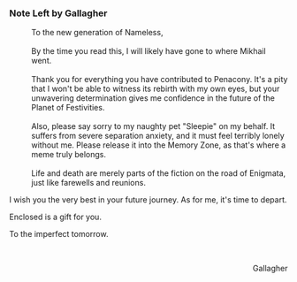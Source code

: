 ===Note Left by Gallagher===
:To the new generation of Nameless,
:<br />By the time you read this, I will likely have gone to where Mikhail went.
:<br />Thank you for everything you have contributed to Penacony. It's a pity that I won't be able to witness its rebirth with my own eyes, but your unwavering determination gives me confidence in the future of the Planet of Festivities.
:<br />Also, please say sorry to my naughty pet "Sleepie" on my behalf. It suffers from severe separation anxiety, and it must feel terribly lonely without me. Please release it into the Memory Zone, as that's where a meme truly belongs.
:<br />Life and death are merely parts of the fiction on the road of Enigmata, just like farewells and reunions.
:
I wish you the very best in your future journey. As for me, it's time to depart.
:
Enclosed is a gift for you.
:
To the imperfect tomorrow.
:<br /><div align="right">Gallagher</div>
